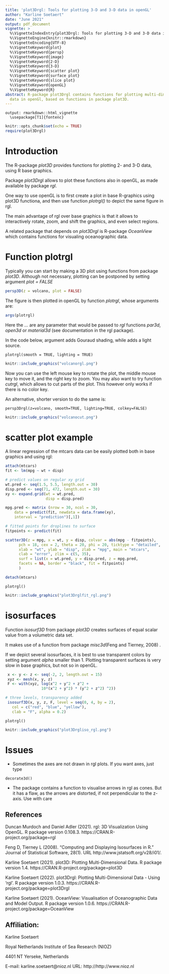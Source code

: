 ---
title: 'plot3Drgl: Tools for plotting 3-D and 3-D data in openGL'
author: "Karline Soetaert"
date: "June 2021"
output: pdf_document
vignette: >
  %\VignetteIndexEntry{plot3Drgl: Tools for plotting 3-D and 3-D data in openGL}
  %\VignetteEngine{knitr::rmarkdown}
  %\VignetteEncoding{UTF-8}
  %\VignetteKeyword{plot}
  %\VignetteKeyword{persp}
  %\VignetteKeyword{image}
  %\VignetteKeyword{2-D}
  %\VignetteKeyword{3-D}
  %\VignetteKeyword{scatter plot}
  %\VignetteKeyword{surface plot}
  %\VignetteKeyword{slice plot}
  %\VignetteKeyword{openGL}
  %\VignetteKeyword{R}
abstract: R-package plot3Drgl contains functions for plotting multi-dimensional
  data in openGl, based on functions in package plot3D.
---

```{echo = FALSE, include = FALSE}
output: rmarkdown::html_vignette
  \usepackage[T1]{fontenc}
```

```{r, include = FALSE, message=FALSE}
knitr::opts_chunk$set(echo = TRUE)
require(plot3Drgl)
```


# Introduction

The R-package *plot3D* provides functions for plotting 2- and 3-D data, using R base graphics.

Package *plot3Drg*l allows to plot these functions also in openGL, 
as made available by package *rgl*.

One way to use openGL is to first create a plot in base R-graphics using plot3D functiona, 
and then use function *plotrgl()* to depict the same figure in rgl. 

The main advantage of rgl over base graphics is that it allows to interactively rotate, zoom, and shift the graphics,
and even select regions.

A related package that depends on *plot3Drgl* is R-package *OceanView*
which contains functions for visualing oceanographic data.


# Function plotrgl

Typically you can start by making a 3D plot using functions from package *plot3D*.
Although not necessary, plotting can be postponed by setting argument *plot = FALSE*

```{r, fig.show="hide"}
persp3D(z = volcano, plot = FALSE)
```

The figure is then plotted in openGL by function *plotrgl*, whose arguments are:

```{r}
args(plotrgl)
```

Here the *...* are any parameter that would be passed to *rgl* functions
*par3d*, *open3d* or *material3d* (see documentation in the rgl package).

In the code below, argument \emph{smooth} adds Gouraud shading, while \emph{lighting} adds a light source.

```
plotrgl(smooth = TRUE, lighting = TRUE)
```

```{r volcanorgl, echo=FALSE, fig.cap="The volcano plot in rgl", out.width = '60%'}
knitr::include_graphics("volcanorgl.png")
```

Now you can use the left mouse key to rotate the plot, the middle mouse key to move it,
and the right key to zoom. You may also want to try function *cutrgl*,
which allows to cut parts of the plot. This however only works if there is no color key.


An alternative, shorter version to do the same is:

```
persp3Drgl(z=volcano, smooth=TRUE, lighting=TRUE, colkey=FALSE)
```

```{r figurename, echo=FALSE, fig.cap="The volcano plot in rgl after a region was cut", out.width = '60%'}
knitr::include_graphics("volcanocut.png")
```

\newpage

# scatter plot example
A linear regression of the mtcars data can be easily plotted both in base graphics and using rgl:

```{r}
attach(mtcars)
fit <- lm(mpg ~ wt + disp)

# predict values on regular xy grid
wt.pred <- seq(1.5, 5.5, length.out = 30)
disp.pred <- seq(71, 472, length.out = 30)
xy <- expand.grid(wt = wt.pred,
                  disp = disp.pred)

mpg.pred <- matrix (nrow = 30, ncol = 30,
    data = predict(fit, newdata = data.frame(xy),
    interval = "prediction")[,1])

# fitted points for droplines to surface
fitpoints <- predict(fit)
```

```{r, fig.width=6, fig.height=6, fig.cap="The mtcars fit in base R"}
scatter3D(z = mpg, x = wt, y = disp, colvar = abs(mpg - fitpoints),
      pch = 18, cex = 2, theta = 20, phi = 20, ticktype = "detailed",
      xlab = "wt", ylab = "disp", zlab = "mpg", main = "mtcars",
      clab = "error", zlim = c(5, 35),
      surf = list(x = wt.pred, y = disp.pred, z = mpg.pred,
      facets = NA, border = "black", fit = fitpoints)
      )
```

```{r}
detach(mtcars)
```

```
plotrgl()
```

```{r mtcarsrgl, echo=FALSE, fig.cap="The mtcars fit in rgl", out.width = '60%'}
knitr::include_graphics("plot3Drglfit_rgl.png")
```

\newpage

# isosurfaces

Function *isosurf3D* from package *plot3D* creates surfaces of equal scalar
value from a volumetric data set. 

It makes use of a function from package *misc3d*(Feng and Tierney, 2008) .

If we depict several isosurfaces, it is best to use transparent colors by setting
argument *alpha* smaller than 1. Plotting transparent surfaces is very slow in
base graphics, but not so in openGL.

```{r, fig.width=6, fig.height=6, fig.cap="The isosurface plot in base R"}
 x <- y <- z <- seq(-2, 2, length.out = 15)
 xyz <- mesh(x, y, z)
 F <- with(xyz, log(x^2 + y^2 + z^2 +
                10*(x^2 + y^2) * (y^2 + z^2) ^2))

# three levels, transparency added
 isosurf3D(x, y, z, F, level = seq(0, 4, by = 2),
   col = c("red", "blue", "yellow"),
   clab = "F", alpha = 0.2)
```

```
plotrgl()
```

```{r isosrgl, echo=FALSE, fig.cap="The isosurface plot in rgl", out.width = '60%'}
knitr::include_graphics("plot3Drgliso_rgl.png")
```

\newpage

# Issues

* Sometimes the axes are not drawn in rgl plots.
  If you want axes, just type
```
decorate3d()
```
* The package contains a function to visualise arrows in rgl as cones.
  But it has a flaw, as the arrows are distorted,
  if not perpendicular to the z-axis. Use with care

## References
Duncan Murdoch and Daniel Adler (2021). rgl: 3D Visualization Using OpenGL. R package
  version 0.108.3. https://CRAN.R-project.org/package=rgl
  
Feng D, Tierney L (2008). "Computing and Displaying Isosurfaces in R." Journal of Statistical
Software, 28(1). URL http://www.jstatsoft.org/v28/i01/.

Karline Soetaert (2021). plot3D: Plotting Multi-Dimensional Data. R package version
  1.4. https://CRAN.R-project.org/package=plot3D
 
Karline Soetaert (2022). plot3Drgl: Plotting Multi-Dimensional Data - Using 'rgl'. R
  package version 1.0.3. https://CRAN.R-project.org/package=plot3Drgl
  
Karline Soetaert (2021). OceanView: Visualisation of Oceanographic Data and Model
  Output. R package version 1.0.6. https://CRAN.R-project.org/package=OceanView  

## Affiliation:
Karline Soetaert

Royal Netherlands Institute of Sea Research (NIOZ)

4401 NT Yerseke, Netherlands

E-mail: karline.soetaert@nioz.nl
URL: http://http://www.nioz.nl

